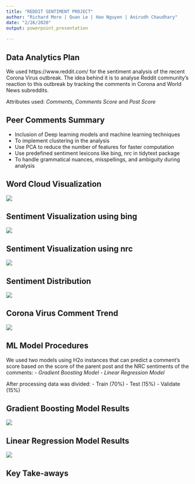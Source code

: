 ---
title: "REDDIT SENTIMENT PROJECT"
author: "Richard More | Quan Le | Hao Nguyen | Anirudh Chaudhary"
date: "2/26/2020"
output: powerpoint_presentation 
       
---

## **Data Analytics Plan**

We used https://www.reddit.com/ for the sentiment analysis of the recent Corona Virus outbreak. The idea behind it is to analyse Reddit community's reaction to this outbreak by tracking the comments in Corona and World News subreddits.

Attributes used:
*Comments*, *Comments Score* and *Post Score*

## **Peer Comments Summary**

- Inclusion of Deep learning models and machine learning techniques
- To implement clustering in the analysis
- Use PCA to reduce the number of features for faster computation
- Use predefined sentiment lexicons like bing, nrc in tidytext package
- To handle grammatical nuances, misspellings, and ambiguity during analysis

## **Word Cloud Visualization**
![](wordcloud.png)


## **Sentiment Visualization using bing**
![](sentiment_bing.png)

## **Sentiment Visualization using nrc**
![](sentiment_nrc.png)

## **Sentiment Distribution**
![](sentiment_distribution.png)


## **Corona Virus Comment Trend**
![](Corona_virus_comment_trend.png)


## **ML Model Procedures**

We used two models using H2o instances that can predict a comment’s score based on the score of the parent post and the NRC sentiments of the comments:
- *Gradient Boosting Model*
- *Linear Regression Model*

After processing data was divided:
- Train (70%)
- Test (15%)
- Validate (15%)

## **Gradient Boosting Model Results**

![](GB_Results.png)


## **Linear Regression Model Results**

![](LinearReg_Results.png)

## **Key Take-aways**
